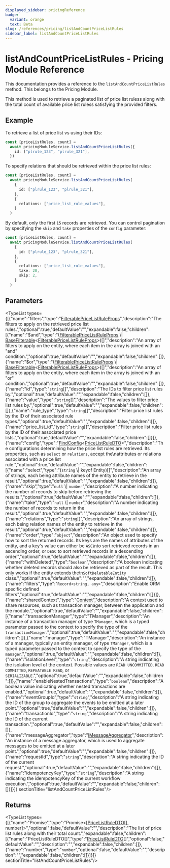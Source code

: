 ```yaml
---
displayed_sidebar: pricingReference
badge:
  variant: orange
  text: Beta
slug: /references/pricing/listAndCountPriceListRules
sidebar_label: listAndCountPriceListRules
---
```



# listAndCountPriceListRules - Pricing Module Reference

This documentation provides a reference to the `listAndCountPriceListRules` method. This belongs to the Pricing Module.

This method is used to retrieve a paginated list of price list ruless along with the total count of available price list ruless satisfying the provided filters.

## Example

To retrieve a list of price list vs using their IDs:

```ts
const [priceListRules, count] =
  await pricingModuleService.listAndCountPriceListRules({
    id: ["plrule_123", "plrule_321"],
  })
```

To specify relations that should be retrieved within the price list rules:

```ts
const [priceListRules, count] =
  await pricingModuleService.listAndCountPriceListRules(
    {
      id: ["plrule_123", "plrule_321"],
    },
    {
      relations: ["price_list_rule_values"],
    }
  )
```

By default, only the first `15` records are retrieved. You can control pagination by specifying the `skip` and `take` properties of the `config` parameter:

```ts
const [priceListRules, count] =
  await pricingModuleService.listAndCountPriceListRules(
    {
      id: ["plrule_123", "plrule_321"],
    },
    {
      relations: ["price_list_rule_values"],
      take: 20,
      skip: 2,
    }
  )
```

## Parameters

<TypeList types={[{"name":"filters","type":"[FilterablePriceListRuleProps](../../interfaces/pricing.FilterablePriceListRuleProps.mdx)","description":"The filters to apply on the retrieved price list rules.","optional":true,"defaultValue":"","expandable":false,"children":[{"name":"$and","type":"([FilterablePriceListRuleProps](../../interfaces/pricing.FilterablePriceListRuleProps.mdx) \\| [BaseFilterable](../../interfaces/pricing.BaseFilterable.mdx)&#60;[FilterablePriceListRuleProps](../../interfaces/pricing.FilterablePriceListRuleProps.mdx)&#62;)[]","description":"An array of filters to apply on the entity, where each item in the array is joined with an \"and\" condition.","optional":true,"defaultValue":"","expandable":false,"children":[]},{"name":"$or","type":"([FilterablePriceListRuleProps](../../interfaces/pricing.FilterablePriceListRuleProps.mdx) \\| [BaseFilterable](../../interfaces/pricing.BaseFilterable.mdx)&#60;[FilterablePriceListRuleProps](../../interfaces/pricing.FilterablePriceListRuleProps.mdx)&#62;)[]","description":"An array of filters to apply on the entity, where each item in the array is joined with an \"or\" condition.","optional":true,"defaultValue":"","expandable":false,"children":[]},{"name":"id","type":"`string`[]","description":"The IDs to filter price list rules by.","optional":true,"defaultValue":"","expandable":false,"children":[]},{"name":"value","type":"`string`[]","description":"The values to filter price list rules by.","optional":true,"defaultValue":"","expandable":false,"children":[]},{"name":"rule_type","type":"`string`[]","description":"Filter price list rules by the ID of their associated rule types.","optional":true,"defaultValue":"","expandable":false,"children":[]},{"name":"price_list_id","type":"`string`[]","description":"Filter price list rules by the ID of their associated price lists.","optional":true,"defaultValue":"","expandable":false,"children":[]}]},{"name":"config","type":"[FindConfig](../../interfaces/pricing.FindConfig.mdx)&#60;[PriceListRuleDTO](../../interfaces/pricing.PriceListRuleDTO.mdx)&#62;","description":"The configurations determining how the price list rules are retrieved. Its properties, such as `select` or `relations`, accept the\nattributes or relations associated with a price list rule.","optional":true,"defaultValue":"","expandable":false,"children":[{"name":"select","type":"(`string` \\| keyof Entity)[]","description":"An array of strings, each being attribute names of the entity to retrieve in the result.","optional":true,"defaultValue":"","expandable":false,"children":[]},{"name":"skip","type":"`null` \\| `number`","description":"A number indicating the number of records to skip before retrieving the results.","optional":true,"defaultValue":"","expandable":false,"children":[]},{"name":"take","type":"`null` \\| `number`","description":"A number indicating the number of records to return in the result.","optional":true,"defaultValue":"","expandable":false,"children":[]},{"name":"relations","type":"`string`[]","description":"An array of strings, each being relation names of the entity to retrieve in the result.","optional":true,"defaultValue":"","expandable":false,"children":[]},{"name":"order","type":"`object`","description":"An object used to specify how to sort the returned records. Its keys are the names of attributes of the entity, and a key's value can either be `ASC`\nto sort retrieved records in an ascending order, or `DESC` to sort retrieved records in a descending order.","optional":true,"defaultValue":"","expandable":false,"children":[]},{"name":"withDeleted","type":"`boolean`","description":"A boolean indicating whether deleted records should also be retrieved as part of the result. This only works if the entity extends the\n`SoftDeletableEntity` class.","optional":true,"defaultValue":"","expandable":false,"children":[]},{"name":"filters","type":"`Record<string, any>`","description":"Enable ORM specific defined filters","optional":true,"defaultValue":"","expandable":false,"children":[]}]},{"name":"sharedContext","type":"[Context](../../interfaces/pricing.Context.mdx)","description":"A context used to share resources, such as transaction manager, between the application and the module.","optional":true,"defaultValue":"","expandable":false,"children":[{"name":"transactionManager","type":"TManager","description":"An instance of a transaction manager of type `TManager`, which is a typed parameter passed to the context to specify the type of the `transactionManager`.","optional":true,"defaultValue":"","expandable":false,"children":[]},{"name":"manager","type":"TManager","description":"An instance of a manager, typically an entity manager, of type `TManager`, which is a typed parameter passed to the context to specify the type of the `manager`.","optional":true,"defaultValue":"","expandable":false,"children":[]},{"name":"isolationLevel","type":"`string`","description":"A string indicating the isolation level of the context. Possible values are `READ UNCOMMITTED`, `READ COMMITTED`, `REPEATABLE READ`, or `SERIALIZABLE`.","optional":true,"defaultValue":"","expandable":false,"children":[]},{"name":"enableNestedTransactions","type":"`boolean`","description":"A boolean value indicating whether nested transactions are enabled.","optional":true,"defaultValue":"","expandable":false,"children":[]},{"name":"eventGroupId","type":"`string`","description":"A string indicating the ID of the group to aggregate the events to be emitted at a later point.","optional":true,"defaultValue":"","expandable":false,"children":[]},{"name":"transactionId","type":"`string`","description":"A string indicating the ID of the current transaction.","optional":true,"defaultValue":"","expandable":false,"children":[]},{"name":"messageAggregator","type":"[IMessageAggregator](../../interfaces/pricing.IMessageAggregator.mdx)","description":"An instance of a message aggregator, which is used to aggregate messages to be emitted at a later point.","optional":true,"defaultValue":"","expandable":false,"children":[]},{"name":"requestId","type":"`string`","description":"A string indicating the ID of the current request.","optional":true,"defaultValue":"","expandable":false,"children":[]},{"name":"idempotencyKey","type":"`string`","description":"A string indicating the idempotencyKey of the current workflow execution.","optional":true,"defaultValue":"","expandable":false,"children":[]}]}]}  sectionTitle="listAndCountPriceListRules"/>

## Returns

<TypeList types={[{"name":"Promise","type":"Promise&#60;[[PriceListRuleDTO](../../interfaces/pricing.PriceListRuleDTO.mdx)[], number]&#62;","optional":false,"defaultValue":"","description":"The list of price list rules along with their total count.","expandable":false,"children":[{"name":"PriceListRuleDTO[]","type":"[PriceListRuleDTO](../../interfaces/pricing.PriceListRuleDTO.mdx)[]","optional":false,"defaultValue":"","description":"","expandable":false,"children":[]},{"name":"number","type":"`number`","optional":false,"defaultValue":"","description":"","expandable":false,"children":[]}]}]}  sectionTitle="listAndCountPriceListRules"/>
